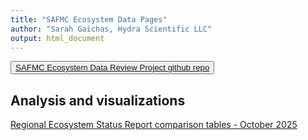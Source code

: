 ```yaml
---
title: "SAFMC Ecosystem Data Pages"
author: "Sarah Gaichas, Hydra Scientific LLC"
output: html_document
---
```


<button>
    <a href="https://github.com/sgaichas/SAFMCindicators"> SAFMC Ecosystem Data Review Project github repo </a>
</button>


<!-- ADD LINKS BELOW, note, using the RMD link syntax will open the presentation in the same tab, which is annoying. Use the html with the "_blank" to fix that behavior -->

## Analysis and visualizations
 
<a href="https://sgaichas.github.io/SAFMCindicators/ESRcomparisons.html" target="_blank"> Regional Ecosystem Status Report comparison tables - October 2025 </a> 


